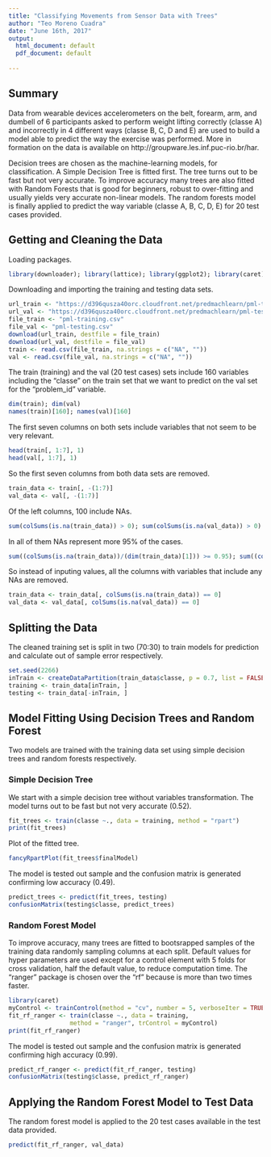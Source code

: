 ```yaml
---
title: "Classifying Movements from Sensor Data with Trees"
author: "Teo Moreno Cuadra"
date: "June 16th, 2017"
output:
  html_document: default
  pdf_document: default   
 
---
```



## Summary

Data from wearable devices accelerometers on the belt, forearm, arm, and dumbell of 6 participants asked to perform weight lifting correctly (classe A) and incorrectly in 4 different ways (classe B, C, D and E) are used to build a model able to predict the way the exercise was performed. More in formation on the data is available on http://groupware.les.inf.puc-rio.br/har.

Decision trees are chosen as the machine-learning models, for classification. A Simple Decision Tree is fitted first. The tree turns out to be fast but not very accurate. To improve accuracy many trees are also fitted with Random Forests that is good for beginners, robust to over-fitting and usually yields very accurate non-linear models. The random forests model is finally applied to predict the way variable (classe A, B, C, D, E) for 20 test cases provided.

## Getting and Cleaning the Data

Loading packages.

```r
library(downloader); library(lattice); library(ggplot2); library(caret); library(rpart); library(rattle); library(rpart.plot); library(ranger); library(e1071)
```

Downloading and importing the training and testing data sets.

```r
url_train <- "https://d396qusza40orc.cloudfront.net/predmachlearn/pml-training.csv"
url_val <- "https://d396qusza40orc.cloudfront.net/predmachlearn/pml-testing.csv"
file_train <- "pml-training.csv"
file_val <- "pml-testing.csv"
download(url_train, destfile = file_train)
download(url_val, destfile = file_val)
train <- read.csv(file_train, na.strings = c("NA", ""))
val <- read.csv(file_val, na.strings = c("NA", ""))
```
The train (training) and the val (20 test cases) sets include 160 variables including the "classe" on the train set that we want to predict on the val set for the "problem_id" variable.

```r
dim(train); dim(val)
names(train)[160]; names(val)[160]
```

The first seven columns on both sets include variables that not seem to be very relevant.

```r
head(train[, 1:7], 1)
head(val[, 1:7], 1)
```

So the first seven columns from both data sets are removed.

```r
train_data <- train[, -(1:7)]
val_data <- val[, -(1:7)]
```

Of the left columns, 100 include NAs. 

```r
sum(colSums(is.na(train_data)) > 0); sum(colSums(is.na(val_data)) > 0)
```

In all of them NAs represent more 95% of the cases. 

```r
sum((colSums(is.na(train_data))/(dim(train_data)[1])) >= 0.95); sum((colSums(is.na(val_data))/(dim(val_data)[1])) >= 0.95)
```

So instead of inputing values, all the columns with variables that include any NAs are removed.

```r
train_data <- train_data[, colSums(is.na(train_data)) == 0]
val_data <- val_data[, colSums(is.na(val_data)) == 0]
```

## Splitting the Data

The cleaned training set is split in two (70:30) to train models for prediction and calculate out of sample error respectively.

```r
set.seed(2266)
inTrain <- createDataPartition(train_data$classe, p = 0.7, list = FALSE)
training <- train_data[inTrain, ]
testing <- train_data[-inTrain, ]
```

## Model Fitting Using Decision Trees and Random Forest

Two models are trained with the training data set using simple decision trees and random forests respectively.

### Simple Decision Tree

We start with a simple decision tree without variables transformation. The model turns out to be fast but not very accurate (0.52).

```r
fit_trees <- train(classe ~., data = training, method = "rpart")
print(fit_trees)
```

Plot of the fitted tree.

```r
fancyRpartPlot(fit_trees$finalModel)
```

The model is tested out sample and the confusion matrix is  generated confirming low accuracy (0.49).

```r
predict_trees <- predict(fit_trees, testing)
confusionMatrix(testing$classe, predict_trees)
```

### Random Forest Model

To improve accuracy, many trees are fitted to bootsrapped samples of the training data randomly sampling columns at each split. Default values for hyper parameters are used except for a control element with 5 folds for cross validation, half the default value, to reduce computation time. The “ranger” package is chosen over the “rf” because is more than two times faster.

```r
library(caret)
myControl <- trainControl(method = "cv", number = 5, verboseIter = TRUE)
fit_rf_ranger <- train(classe ~., data = training,
                 method = "ranger", trControl = myControl)
print(fit_rf_ranger)
```

The model is tested out sample and the confusion matrix is  generated confirming high accuracy (0.99).

```r
predict_rf_ranger <- predict(fit_rf_ranger, testing)
confusionMatrix(testing$classe, predict_rf_ranger)
```

## Applying the Random Forest Model to Test Data

The random forest model is applied to the 20 test cases available in the test data provided. 

```r
predict(fit_rf_ranger, val_data)
```